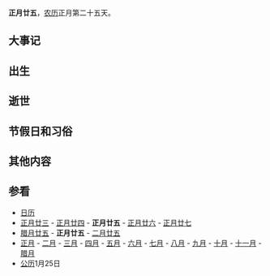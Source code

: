 {{Expand language|1=ja|time=2021-03-29T20:24:35+00:00}}
{{Lunar01Calendar}}
'''正月廿五'''，[[农历|农历]]正月第二十五天。

==大事记==

==出生==

==逝世==

==节假日和习俗==

==其他内容==

==参看==
*[[历史上的今天|日历]]
*[[正月廿三|正月廿三]] - [[正月廿四|正月廿四]] - '''正月廿五''' - [[正月廿六|正月廿六]] - [[正月廿七|正月廿七]] 
*[[腊月廿五|腊月廿五]] - '''正月廿五''' - [[二月廿五|二月廿五]]
*[[正月|正月]] - [[二月_(农历)|二月]] - [[三月_(农历)|三月]] - [[四月_(农历)|四月]] - [[五月_(农历)|五月]] - [[六月_(农历)|六月]] - [[七月_(农历)|七月]] - [[八月_(农历)|八月]] - [[九月_(农历)|九月]] - [[十月_(农历)|十月]] - [[十一月_(农历)|十一月]] - [[腊月|腊月]]
*[[公历|公历]]1月25日